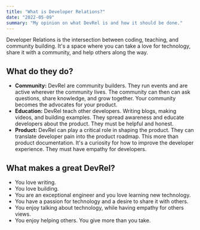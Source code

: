 ```yaml
---
title: "What is Developer Relations?"
date: "2022-05-09"
summary: "My opinion on what DevRel is and how it should be done."
---
```



Developer Relations is the intersection between coding, teaching, and community building. It's a space where you can take a love for technology, share it with a community, and help others along the way.

## What do they do?

<HeroImage />

- **Community:** DevRel are community builders. They run events and are active wherever the community lives. The community can then can ask questions, share knowledge, and grow together. Your community becomes the advocates for your product.
- **Education:** DevRel teach other developers. Writing blogs, making videos, and building examples. They spread awareness and educate developers about the product. They must be helpful and honest.
- **Product:** DevRel can play a critical role in shaping the product. They can translate developer pain into the product roadmap. This more than product documentation. It's a curiosity for how to improve the developer experience. They must have empathy for developers.

## What makes a great DevRel?

- You love writing.
- You love building.
- You are an exceptional engineer and you love learning new technology.
- You have a passion for technology and a desire to share it with others.
- You enjoy talking about technology, while having empathy for others views.
- You enjoy helping others. You give more than you take.
